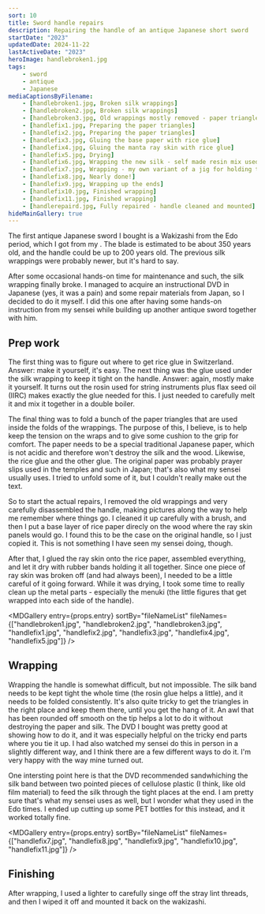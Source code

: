 ```yaml
---
sort: 10
title: Sword handle repairs
description: Repairing the handle of an antique Japanese short sword
startDate: "2023"
updatedDate: 2024-11-22
lastActiveDate: "2023"
heroImage: handlebroken1.jpg
tags:
    - sword
    - antique
    - Japanese
mediaCaptionsByFilename:
    - [handlebroken1.jpg, Broken silk wrappings]
    - [handlebroken2.jpg, Broken silk wrappings]
    - [handlebroken3.jpg, Old wrappings mostly removed - paper triangles visible in background]
    - [handlefix1.jpg, Preparing the paper triangles]
    - [handlefix2.jpg, Preparing the paper triangles]
    - [handlefix3.jpg, Gluing the base paper with rice glue]
    - [handlefix4.jpg, Gluing the manta ray skin with rice glue]
    - [handlefix5.jpg, Drying]
    - [handlefix6.jpg, Wrapping the new silk - self made resin mix used as adhesive]
    - [handlefix7.jpg, Wrapping - my own variant of a jig for holding the handle]
    - [handlefix8.jpg, Nearly done!]
    - [handlefix9.jpg, Wrapping up the ends]
    - [handlefix10.jpg, Finished wrapping]
    - [handlefix11.jpg, Finished wrapping]
    - [handlerepaird.jpg, Fully repaired - handle cleaned and mounted]
hideMainGallery: true
---
```


The first antique Japanese sword I bought is a Wakizashi from the Edo period, which I got from my <MDLink href="https://www.edo-mugairyu.jp/en/index.html" caption="Iaido sensei"/>. The blade is estimated to be about 350 years old, and the handle could be up to 200 years old. The previous silk wrappings were probably newer, but it's hard to say.

After some occasional hands-on time for maintenance and such, the silk wrapping finally broke. I managed to acquire an instructional DVD in Japanese (yes, it was a pain) and some repair materials from Japan, so I decided to do it myself. I did this one after having some hands-on instruction from my sensei while building up another antique sword together with him.

## Prep work
The first thing was to figure out where to get rice glue in Switzerland. Answer: make it yourself, it's easy. The next thing was the glue used under the silk wrapping to keep it tight on the handle. Answer: again, mostly make it yourself. It turns out the rosin used for string instruments plus flax seed oil (IIRC) makes exactly the glue needed for this. I just needed to carefully melt it and mix it together in a double boiler.

The final thing was to fold a bunch of the paper triangles that are used inside the folds of the wrappings. The purpose of this, I believe, is to help keep the tension on the wraps and to give some cushion to the grip for comfort. The paper needs to be a special traditional Japanese paper, which is not acidic and therefore won't destroy the silk and the wood. Likewise, the rice glue and the other glue. The original paper was probably prayer slips used in the temples and such in Japan; that's also what my sensei usually uses. I tried to unfold some of it, but I couldn't really make out the text.

So to start the actual repairs, I removed the old wrappings and very carefully disassembled the handle, making pictures along the way to help me remember where things go. I cleaned it up carefully with a brush, and then I put a base layer of rice paper direcly on the wood where the ray skin panels would go. I found this to be the case on the original handle, so I just copied it. This is not something I have seen my sensei doing, though.

After that, I glued the ray skin onto the rice paper, assembled everything, and let it dry with rubber bands holding it all together. Since one piece of ray skin was broken off (and had always been), I needed to be a little careful of it going forward. While it was drying, I took some time to really clean up the metal parts - especially the menuki (the little figures that get wrapped into each side of the handle).

<MDGallery entry={props.entry} sortBy="fileNameList"
    fileNames={["handlebroken1.jpg", "handlebroken2.jpg", "handlebroken3.jpg", "handlefix1.jpg",
        "handlefix2.jpg", "handlefix3.jpg", "handlefix4.jpg", "handlefix5.jpg"]} />

## Wrapping
Wrapping the handle is somewhat difficult, but not impossible. The silk band needs to be kept tight the whole time (the rosin glue helps a little), and it needs to be folded consistently. It's also quite tricky to get the triangles in the right place and keep them there, until you get the hang of it. An awl that has been rounded off smooth on the tip helps a lot to do it without destroying the paper and silk. The DVD I bought was pretty good at showing how to do it, and it was especially helpful on the tricky end parts where you tie it up. I had also watched my sensei do this in person in a slightly different way, and I think there are a few different ways to do it. I'm very happy with the way mine turned out.

One intersting point here is that the DVD recommended sandwhiching the silk band between two pointed pieces of cellulose plastic (I think, like old film material) to feed the silk through the tight places at the end. I am pretty sure that's what my sensei uses as well, but I wonder what they used in the Edo times. I ended up cutting up some PET bottles for this instead, and it worked totally fine.

<MDGallery entry={props.entry} sortBy="fileNameList"
    fileNames={["handlefix7.jpg", "handlefix8.jpg", "handlefix9.jpg", "handlefix10.jpg", "handlefix11.jpg"]} />

## Finishing
After wrapping, I used a lighter to carefully singe off the stray lint threads, and then I wiped it off and mounted it back on the wakizashi.

<MDImage entry={props.entry} fileName="handlerepaired.jpg" alt="Handle repaired and mounted" />